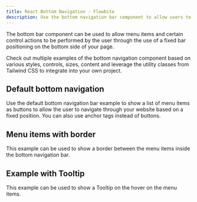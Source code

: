 ```yaml
---
title: React Bottom Navigation - Flowbite
description: Use the bottom navigation bar component to allow users to navigate through your website or create a control bar using a menu that is positioned at the bottom of the page
---
```


The bottom bar component can be used to allow menu items and certain control actions to be performed by the user through the use of a fixed bar positioning on the bottom side of your page.

Check out multiple examples of the bottom navigation component based on various styles, controls, sizes, content and leverage the utility classes from Tailwind CSS to integrate into your own project.

## Default bottom navigation

Use the default bottom navigation bar example to show a list of menu items as buttons to allow the user to navigate through your website based on a fixed position. You can also use anchor tags instead of buttons.

<Example name="bottomNavigation.root" />

## Menu items with border

This example can be used to show a border between the menu items inside the bottom navigation bar.

<Example name="bottomNavigation.withBorder" />

## Example with Tooltip

This example can be used to show a Tooltip on the hover on the menu items.

<Example name="bottomNavigation.withTooltip" />
